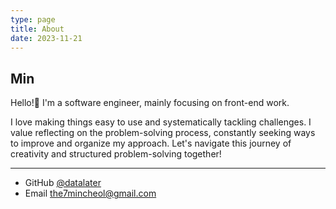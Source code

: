 ```yaml
---
type: page
title: About
date: 2023-11-21
---
```


## Min

Hello!👋 I'm a software engineer, mainly focusing on front-end work.

I love making things easy to use and systematically tackling challenges.
I value reflecting on the problem-solving process, constantly seeking ways to improve and organize my approach.
Let's navigate this journey of creativity and structured problem-solving together!

---

- GitHub [@datalater](https://github.com/datalater)
- Email the7mincheol@gmail.com
